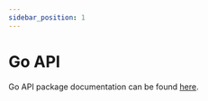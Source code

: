 ```yaml
---
sidebar_position: 1
---
```


# Go API

Go API package documentation can be found [here](https://pkg.go.dev/github.com/matteoarella/pedersen).
